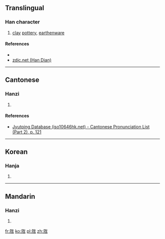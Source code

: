==Translingual==

===Han character===
{{Han char|rn=70|rad=方|as=06|sn=10|four=|canj=卜尸人一弓 (YSOMN)|ids=⿸⿰[[方]][[𠂉]][[瓦]]}}

# [[clay]] [[pottery]], [[earthenware]]

====References====
* {{Han ref|kx=0483.160|dkj=13655|dj=0845.110|hdz=32177.040|uh=65CA|ud=26058}}
*[http://www.zdic.net/zd/zi/ZdicE6Zdic97Zdic8A.htm zdic.net (Han Dian)]

----

==Cantonese==

===Hanzi===
{{yue-hanzi|jyut=[[fong2]]|y=fong2}}

# {{defn|lang=yue|sort=方06}}

====References====
*[http://www.iso10646hk.net/jp/document/download.jsp Jyutping Database (iso10646hk.net) - Cantonese Pronunciation List (Part 2), p. 121]

----

==Korean==

===Hanja===
{{ko-hanja|hangeul=방|eumhun=|rv=bang|mr=pang|y=pang}}

# {{defn|lang=ko|sort=方06}}

----

==Mandarin==

===Hanzi===
{{cmn-hanzi|pin=[[fǎng]] ([[fang3]])|wg=fang<sup>3</sup>}}

# {{defn|lang=cmn|sort=方06}}

[[fr:旊]]
[[ko:旊]]
[[pl:旊]]
[[zh:旊]]